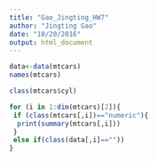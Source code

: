 ```yaml
---
title: "Gao_Jingting_HW7"
author: "Jingting Gao"
date: "10/20/2016"
output: html_document
---
```


```r
data<-data(mtcars)
names(mtcars)

class(mtcars$cyl)

for (i in 1:dim(mtcars)[2]){
 if (class(mtcars[,i])=="numeric"){
  print(summary(mtcars[,i]))
 }
 else if(class(data[,i]==""))
}







```

